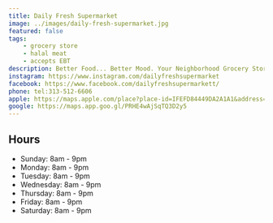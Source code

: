 ```yaml
---
title: Daily Fresh Supermarket
image: ../images/daily-fresh-supermarket.jpg
featured: false
tags:
    - grocery store
    - halal meat 
    - accepts EBT
description: Better Food... Better Mood. Your Neighborhood Grocery Store.
instagram: https://www.instagram.com/dailyfreshsupermarket
facebook: https://www.facebook.com/dailyfreshsupermarkett/
phone: tel:313-512-6606
apple: https://maps.apple.com/place?place-id=IFEFD84449DA2A1A1&address=22080+Outer+Dr%2C+Dearborn%2C+MI++48124%2C+United+States&coordinate=42.2848153%2C-83.2332268&name=Daily+Fresh+Supermarket&_provider=9902
google: https://maps.app.goo.gl/PRHE4wAjSqTQ3D2y5
---
```


## Hours

- Sunday: 8am - 9pm
- Monday: 8am - 9pm
- Tuesday: 8am - 9pm
- Wednesday: 8am - 9pm
- Thursday: 8am - 9pm
- Friday: 8am - 9pm
- Saturday: 8am - 9pm